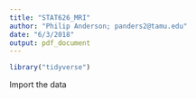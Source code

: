 ```yaml
---
title: "STAT626_MRI"
author: "Philip Anderson; panders2@tamu.edu"
date: "6/3/2018"
output: pdf_document
---
```


```r
library("tidyverse")
```

Import the data


```r

```






